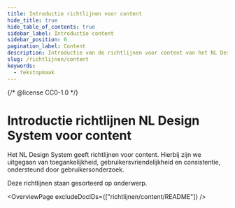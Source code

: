 ```yaml
---
title: Introductie richtlijnen voor content
hide_title: true
hide_table_of_contents: true
sidebar_label: Introductie content
sidebar_position: 0
pagination_label: Content
description: Introductie van de richtlijnen voor content van het NL Design System.
slug: /richtlijnen/content
keywords:
  - tekstopmaak
---
```


{/* @license CC0-1.0 */}


# Introductie richtlijnen NL Design System voor content

Het NL Design System geeft richtlijnen voor content. Hierbij zijn we uitgegaan van toegankelijkheid, gebruikersvriendelijkheid en consistentie, ondersteund door gebruikersonderzoek.

Deze richtlijnen staan gesorteerd op onderwerp.

<OverviewPage excludeDocIDs={["richtlijnen/content/README"]} />

<FooterInfo />
